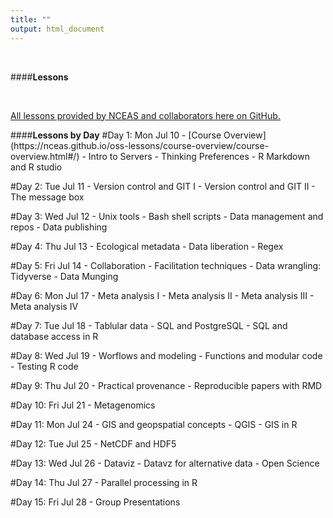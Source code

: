 ```yaml
---
title: ""
output: html_document
---
```

<br>

####**Lessons**

<br>

[All lessons provided by NCEAS and collaborators here on GitHub.](https://github.com/NCEAS/oss-lessons)
<br>

####**Lessons by Day**
#Day 1: Mon Jul 10
- [Course Overview] (https://nceas.github.io/oss-lessons/course-overview/course-overview.html#/)
- Intro to Servers
- Thinking Preferences
- R Markdown and R studio

#Day 2: Tue Jul 11
- Version control and GIT I
- Version control and GIT II
- The message box

#Day 3: Wed Jul 12
- Unix tools
- Bash shell scripts
- Data management and repos
- Data publishing

#Day 4: Thu Jul 13
- Ecological metadata
- Data liberation
- Regex

#Day 5: Fri Jul 14
- Collaboration
- Facilitation techniques
- Data wrangling: Tidyverse
- Data Munging

#Day 6: Mon Jul 17
- Meta analysis I
- Meta analysis II
- Meta analysis III
- Meta analysis IV

#Day 7: Tue Jul 18
- Tablular data
- SQL and PostgreSQL
- SQL and database access in R

#Day 8: Wed Jul 19
- Worflows and modeling
- Functions and modular code
- Testing R code

#Day 9: Thu Jul 20
- Practical provenance
- Reproducible papers with RMD

#Day 10: Fri Jul 21
- Metagenomics

#Day 11: Mon Jul 24
- GIS and geopspatial concepts
- QGIS
- GIS in R

#Day 12: Tue Jul 25
- NetCDF and HDF5

#Day 13: Wed Jul 26
- Dataviz
- Datavz for alternative data
- Open Science

#Day 14: Thu Jul 27
- Parallel processing in R

#Day 15: Fri Jul 28
- Group Presentations

